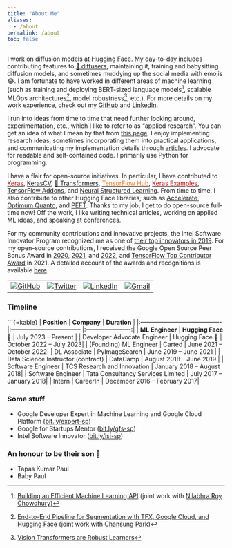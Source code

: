 ```yaml
---
title: "About Me"
aliases:
  - /about
permalink: /about
toc: false
---
```

I work on diffusion models at [Hugging Face](https://huggingface.co). My day-to-day includes contributing features to [🧨 diffusers](https://github.com/huggingface/diffusers), maintaining it, training and babysitting diffusion models, and sometimes muddying up the social media with emojis 😂. I am fortunate to have worked in different areas of machine learning (such as training and deploying BERT-sized language models[^1], scalable MLOps architectures[^2], model robustness[^3], etc.). For more details on my work experience, check out my [GitHub](https://github.com/sayakpaul) and [LinkedIn](https://www.linkedin.com/in/sayak-paul/).

I run into ideas from time to time that need further looking around, experimentation, etc., which I like to refer to as "applied research". You can get an idea of what I mean by that from [this page](https://sayak.dev/research). I enjoy implementing research ideas, sometimes incorporating them into practical applications, and communicating my implementation details through [articles](https://sayak.dev/authoring/). I advocate for readable and self-contained code. I primarily use Python for programming. 

I have a flair for open-source initiatives. In particular, I have contributed to <a href="https://github.com/keras-team/keras/commits?author=sayakpaul"><font color="#d00000">Keras</font></a>, [KerasCV](https://github.com/keras-team/keras-cv/commits?author=sayakpaul), [🤗 Transformers](https://github.com/huggingface/transformers/commits?author=sayakpaul), <a href="https://tfhub.dev/s?publisher=sayakpaul"><font color="#FF6F00">TensorFlow Hub</font></a>, <a href="https://github.com/keras-team/keras-io/commits?author=sayakpaul"><font color="#d00000">Keras Examples</font></a>, [TensorFlow Addons](https://git.io/JuUOr), and [Neural Structured Learning](https://git.io/JuUOd). From time to time, I also contribute to other Hugging Face libraries, such as [Accelerate](https://github.com/huggingface/accelerate/commits?author=sayakpaul), [Optimum Quanto](https://github.com/huggingface/optimum-quanto/commits?author=sayakpaul), and [PEFT](https://github.com/huggingface/peft/commits?author=sayakpaul). Thanks to my job, I get to do open-source full-time now! Off the work, I like writing technical articles, working on applied ML ideas, and speaking at conferences.

For my community contributions and innovative projects, the Intel Software Innovator Program recognized me as one of [their top innovators in 2019](https://www.dropbox.com/s/mzsy1q8jgkwj6cj/Intel_Top_Innovator_2019.jpg?dl=0). For my open-source contributions, I received the Google Open Source Peer Bonus Award in [2020](https://opensource.googleblog.com/2020/10/announcing-latest-google-open-source.html), [2021](https://opensource.googleblog.com/2021/09/announcing-latest-open-source-peer-bonus-winners.html), and [2022](https://opensource.googleblog.com/2022/09/announcing-the-second-group-of-open-source-peer-bonus-winners-in-2022.html), and [TensorFlow Top Contributor Award](https://blog.tensorflow.org/2021/11/2021-TF-Contributor-Awardees.html?linkId=8010214) in 2021. A detailed account of the awards and recognitions is available [here](https://sayak.dev/xyz/#awards-and-recognition).

<table>
  <tr>
    <td><a href="https://github.com/sayakpaul"><img src="https://img.shields.io/github/followers/sayakpaul.svg?label=GitHub&style=social" alt="GitHub"></a></td>
    <td><a href="https://x.com/RisingSayak"><img src="https://img.shields.io/twitter/follow/RisingSayak" alt="Twitter"></a></td>
    <td><a href="https://www.linkedin.com/in/sayak-paul"><img src="https://img.shields.io/badge/LinkedIn--_.svg?style=social&logo=linkedin" alt="LinkedIn"></a></td>
    <td><a href="mailto:spsayakpaul@gmail.com"><img src="https://img.shields.io/badge/Gmail--_.svg?style=social&logo=gmail" alt="Gmail"></a></td>
  </tr>
</table>

### Timeline

```{=kable}
| **Position**                             | **Company**                         |      **Duration**       |
|:---------------------------------------- |:----------------------------------- |:----------------------:|
| **ML Engineer**                          | **Hugging Face** 🤗                | July 2023 – Present     |
| Developer Advocate Engineer              | Hugging Face 🤗                    | October 2022 – July 2023|
| (Founding) ML Engineer                   | Carted                              | June 2021 – October 2022|
| DL Associate                             | PyImageSearch                       | June 2019 – June 2021   |
| Data Science Instructor (contract)       | DataCamp                            | August 2018 – June 2019 |
| Software Engineer                        | TCS Research and Innovation         | January 2018 – August 2018|
| Software Engineer                        | Tata Consultancy Services Limited   | July 2017 – January 2018|
| Intern                                   | CareerIn                            | December 2016 – February 2017|

### Some stuff

* Google Developer Expert in Machine Learning and Google Cloud Platform ([bit.ly/expert-sp](https://bit.ly/expert-sp))
* Google for Startups Mentor ([bit.ly/gfs-sp](https://bit.ly/gfs-sp))
* Intel Software Innovator ([bit.ly/isi-sp](https://bit.ly/isi-sp))

### An honour to be their son 🙂

- Tapas Kumar Paul
- Baby Paul

[^1]:[Building an Efficient Machine Learning API](https://www.carted.com/blog/building-an-efficient-machine-learning-api/) (joint work with [Nilabhra Roy Chowdhury](https://github.com/Nilabhra))
[^2]:[End-to-End Pipeline for Segmentation with TFX, Google Cloud, and Hugging Face](https://blog.tensorflow.org/2023/01/end-to-end-pipeline-for-segmentation-tfx-google-cloud-hugging-face.html) (joint work with [Chansung Park](https://github.com/deep-diver))
[^3]:[Vision Transformers are Robust Learners](https://arxiv.org/abs/2105.07581)

